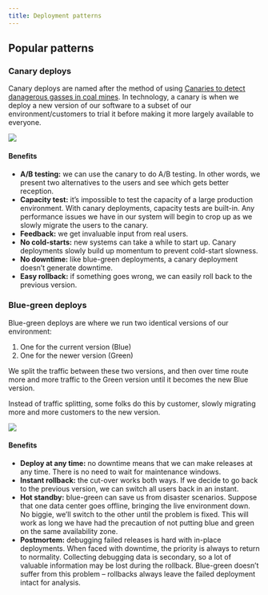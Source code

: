 ```yaml
---
title: Deployment patterns
---
```



## Popular patterns

### Canary deploys

Canary deploys are named after the method of using [Canaries to detect
danagerous gasses in coal mines](https://en.wikipedia.org/wiki/Sentinel_species).
In technology, a canary is when we deploy a new version of our software to a 
subset of our environment/customers to trial it before making it more largely
available to everyone.

![](../../../../assets/deployment-patterns/canary-deployments.png)

#### Benefits
* **A/B testing:** we can use the canary to do A/B testing. In other words, 
we present two alternatives to the users and see which gets better reception.
* **Capacity test:** it’s impossible to test the capacity of a large 
production environment. With canary deployments, capacity tests are built-in. 
Any performance issues we have in our system will begin to crop up as we 
slowly migrate the users to the canary.
* **Feedback:** we get invaluable input from real users.
* **No cold-starts:** new systems can take a while to start up. Canary 
deployments slowly build up momentum to prevent cold-start slowness.
* **No downtime:** like blue-green deployments, a canary deployment doesn’t 
generate downtime.
* **Easy rollback:** if something goes wrong, we can easily roll back to the 
previous version.

### Blue-green deploys

Blue-green deploys are where we run two identical versions of our environment:

1. One for the current version (Blue)
1. One for the newer version (Green)

We split the traffic between these two versions, and then over time route more
and more traffic to the Green version until it becomes the new Blue version. 

Instead of traffic splitting, some folks do this by customer, slowly migrating
more and more customers to the new version.

![](../../../../assets/deployment-patterns/blue-green-deployments.png)

#### Benefits

* **Deploy at any time:** no downtime means that we can make releases at any 
time. There is no need to wait for maintenance windows.
* **Instant rollback:** the cut-over works both ways. If we decide to go back 
to the previous version, we can switch all users back in an instant.
* **Hot standby:** blue-green can save us from disaster scenarios. Suppose that 
one data center goes offline, bringing the live environment down. No biggie, 
we’ll switch to the other until the problem is fixed. This will work as long we 
have had the precaution of not putting blue and green on the same availability zone.
* **Postmortem:** debugging failed releases is hard with in-place deployments. 
When faced with downtime, the priority is always to return to normality. 
Collecting debugging data is secondary, so a lot of valuable information may be 
lost during the rollback. Blue-green doesn’t suffer from this problem – rollbacks 
always leave the failed deployment intact for analysis.
